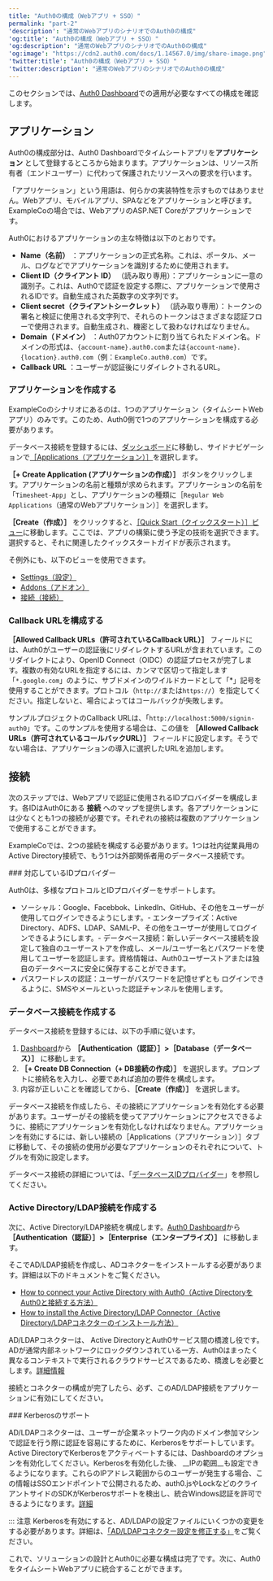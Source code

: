 ```yaml
---
title: "Auth0の構成（Webアプリ + SSO）"
permalink: "part-2"
'description': "通常のWebアプリのシナリオでのAuth0の構成"
'og:title': "Auth0の構成（Webアプリ + SSO）"
'og:description': "通常のWebアプリのシナリオでのAuth0の構成"
'og:image': "https://cdn2.auth0.com/docs/1.14567.0/img/share-image.png"
'twitter:title': "Auth0の構成（Webアプリ + SSO）"
'twitter:description': "通常のWebアプリのシナリオでのAuth0の構成"
---
```


このセクションでは、[Auth0 Dashboard](https://manage.auth0.com/#)での適用が必要なすべての構成を確認します。

## アプリケーション

Auth0の構成部分は、<Tooltip data-tooltip-id="react-containers-DefinitionTooltip-0" href="/docs/ja-jp/glossary?term=auth0-dashboard" tip="Auth0 Dashboard: サービスを構成するためのAuth0の主製品。" cta="用語集の表示">Auth0 Dashboard</Tooltip>でタイムシートアプリを**アプリケーション** として登録するところから始まります。アプリケーションは、リソース所有者（エンドユーザー）に代わって保護されたリソースへの要求を行います。

<Callout icon="file-lines" color="#0EA5E9" iconType="regular">

「アプリケーション」という用語は、何らかの実装特性を示すものではありません。Webアプリ、モバイルアプリ、SPAなどをアプリケーションと呼びます。ExampleCoの場合では、WebアプリのASP.NET Coreがアプリケーションです。

</Callout>

Auth0におけるアプリケーションの主な特徴は以下のとおりです。

* **Name（名前）** ：アプリケーションの正式名称。これは、ポータル、メール、ログなどでアプリケーションを識別するために使用されます。
* **<Tooltip data-tooltip-id="react-containers-DefinitionTooltip-4" href="/docs/ja-jp/glossary?term=client-id" tip="クライアントID: Auth0から登録されたリソースに与えられる識別値。" cta="用語集の表示">Client ID</Tooltip>（クライアント ID）** （読み取り専用）：アプリケーションに一意の識別子。これは、Auth0で認証を設定する際に、アプリケーションで使用されるIDです。自動生成された英数字の文字列です。
* **<Tooltip data-tooltip-id="react-containers-DefinitionTooltip-0" href="/docs/ja-jp/glossary?term=client-secret" tip="クライアントシークレット: クライアント（アプリケーション）が認可サーバーで認証するために使用するシークレット。これはクライアントと認可サーバーだけが知っているものであり、推測できないように十分にランダムである必要があります。" cta="用語集の表示">Client secret</Tooltip>（クライアントシークレット）** （読み取り専用）：トークンの署名と検証に使用される文字列で、それらのトークンはさまざまな認証フローで使用されます。自動生成され、機密として扱わなければなりません。
* **Domain（ドメイン）** ：Auth0アカウントに割り当てられたドメイン名。ドメインの形式は、`{account-name}.auth0.com`または`{account-name}.{location}.auth0.com`（例：`ExampleCo.auth0.com`）です。
* **Callback URL** ：ユーザーが認証後にリダイレクトされるURL。

### アプリケーションを作成する

ExampleCoのシナリオにあるのは、1つのアプリケーション（タイムシートWebアプリ）のみです。このため、Auth0側で1つのアプリケーションを構成する必要があります。

データベース接続を登録するには、[ダッシュボード](https://manage.auth0.com/#)に移動し、サイドナビゲーションで[［Applications（アプリケーション）］](https://manage.auth0.com/#/applications)を選択します。

**［+ Create Application (アプリケーションの作成）］** ボタンをクリックします。アプリケーションの名前と種類が求められます。アプリケーションの名前を「`Timesheet-App`」とし、アプリケーションの種類に［`Regular Web Applications`（通常のWebアプリケーション）］を選択します。

**［Create（作成）］** をクリックすると、[［Quick Start（クイックスタート）］ビュー](https://manage.auth0.com/#/applications/YOUR_CLIENT_ID/quickstart)に移動します。ここでは、アプリの構築に使う予定の技術を選択できます。選択すると、それに関連したクイックスタートガイドが表示されます。

そ例外にも、以下のビューを使用できます。

* [Settings（設定）](https://manage.auth0.com/#/applications/YOUR_CLIENT_ID/settings)
* [Addons（アドオン）](https://manage.auth0.com/#/applications/YOUR_CLIENT_ID/addons)
* [接続（接続）](https://manage.auth0.com/#/applications/YOUR_CLIENT_ID/connections)

### Callback URLを構成する

**［Allowed Callback URLs（許可されているCallback URL）］** フィールドには、Auth0がユーザーの認証後にリダイレクトするURLが含まれています。このリダイレクトにより、<Tooltip data-tooltip-id="react-containers-DefinitionTooltip-0" href="/docs/ja-jp/glossary?term=openid" tip="OpenID: アプリケーションがログイン情報を収集および保存することなくにユーザーのIDを検証できるようにする認証用のオープン標準。" cta="用語集の表示">OpenID</Tooltip> Connect（OIDC）の認証プロセスが完了します。複数の有効なURLを指定するには、カンマで区切って指定します「`*.google.com`」のように、サブドメインのワイルドカードとして「\*」記号を使用することができます。プロトコル（`http://`または`https://`）を指定してください。指定しないと、場合によってはコールバックが失敗します。

サンプルプロジェクトのCallback URLは、「`http://localhost:5000/signin-auth0`」です。このサンプルを使用する場合は、この値を **［Allowed Callback URLs（許可されているコールバックURL）］** フィールドに設定します。そうでない場合は、アプリケーションの導入に選択したURLを追加します。

## 接続

次のステップでは、Webアプリで認証に使用されるIDプロバイダーを構成します。各IDはAuth0にある **接続** へのマップを提供します。各アプリケーションには少なくとも1つの接続が必要です。それぞれの接続は複数のアプリケーションで使用することができます。

ExampleCoでは、2つの接続を構成する必要があります。1つは社内従業員用のActive Directory接続で、もう1つは外部関係者用のデータベース接続です。

<Info>
    ### 対応しているIDプロバイダー

Auth0は、多様なプロトコルとIDプロバイダーをサポートします。

* ソーシャル：Google、Facebbok、LinkedIn、GitHub、その他をユーザーが使用してログインできるようにします。- エンタープライズ：Active Directory、ADFS、LDAP、<Tooltip data-tooltip-id="react-containers-DefinitionTooltip-4" href="/docs/ja-jp/glossary?term=security-assertion-markup-language" tip="Security Assertion Markup Language（SAML）: パスワードなしに二者間で認証情報を交換できる標準化プロトコル。" cta="用語集の表示">SAML-P</Tooltip>、その他をユーザーが使用してログインできるようにします。- データベース接続：新しいデータベース接続を設定して独自のユーザーストアを作成し、メール/ユーザー名とパスワードを使用してユーザーを認証します。資格情報は、Auth0ユーザーストアまたは独自のデータベースに安全に保存することができます。
* <Tooltip data-tooltip-id="react-containers-DefinitionTooltip-5" href="/docs/ja-jp/glossary?term=passwordless" tip="パスワードレス: 最初の要素としてパスワードに依存しない認証の形式。" cta="用語集の表示">パスワードレス</Tooltip>の認証：ユーザーがパスワードを記憶せずとも ログインできるように、SMSやメールといった認証チャンネルを使用します。

</Info>

### データベース接続を作成する

データベース接続を登録するには、以下の手順に従います。

1. [Dashboard](https://manage.auth0.com/#)から **［Authentication（認証）］>［Database（データベース）］** に移動します。
2. **［+ Create DB Connection（+ DB接続の作成）］** を選択します。プロンプトに接続名を入力し、必要であれば追加の要件を構成します。
3. 内容が正しいことを確認してから、**［Create（作成）］** を選択します。

データベース接続を作成したら、その接続にアプリケーションを有効化する必要があります。ユーザーがその接続を使ってアプリケーションにアクセスできるように、接続にアプリケーションを有効化しなければなりません。アプリケーションを有効にするには、新しい接続の［Applications（アプリケーション）］タブに移動して、その接続の使用が必要なアプリケーションのそれぞれについて、トグルを有効に設定します。

データベース接続の詳細については、「[データベースIDプロバイダー](/docs/ja-jp/authenticate/database-connections)」を参照してください。

### Active Directory/LDAP接続を作成する

次に、Active Directory/LDAP接続を構成します。[Auth0 Dashboard](https://manage.auth0.com/#)から **［Authentication（認証）］>［Enterprise（エンタープライズ）］** に移動します。

そこでAD/LDAP接続を作成し、ADコネクターをインストールする必要があります。詳細は以下のドキュメントをご覧ください。

* [How to connect your Active Directory with Auth0（Active DirectoryをAuth0と接続する方法）](/docs/ja-jp/authenticate/identity-providers/enterprise-identity-providers/active-directory-ldap)
* [How to install the Active Directory/LDAP Connector（Active Directory/LDAPコネクターのインストール方法）](/docs/ja-jp/authenticate/identity-providers/enterprise-identity-providers/active-directory-ldap/ad-ldap-connector)

<Callout icon="file-lines" color="#0EA5E9" iconType="regular">

AD/LDAPコネクターは、 Active DirectoryとAuth0サービス間の橋渡し役です。ADが通常内部ネットワークにロックダウンされている一方、Auth0はまったく異なるコンテキストで実行されるクラウドサービスであるため、橋渡しを必要とします。[詳細情報](https://auth0.com/docs/connector/overview)

</Callout>

接続とコネクターの構成が完了したら、必ず、このAD/LDAP接続をアプリケーションに有効にしてください。

<Info>
    ### Kerberosのサポート

AD/LDAPコネクターは、ユーザーが企業ネットワーク内のドメイン参加マシンで認証を行う際に認証を容易にするために、Kerberosをサポートしています。Active DirectoryでKerberosをアクティベートするには、Dashboardのオプションを有効化してください。Kerberosを有効化した後、 __IPの範囲__も設定できるようになります。これらのIPアドレス範囲からのユーザーが発生する場合、この情報はSSOエンドポイントで公開されるため、auth0.jsやLockなどのクライアントサイドのSDKがKerberosサポートを検出し、統合Windows認証を許可できるようになります。[詳細](/docs/ja-jp/connector/kerberos)

::: 注意
Kerberosを有効にすると、AD/LDAPの設定ファイルにいくつかの変更をする必要があります。詳細は、[「AD/LDAPコネクター設定を修正する」](/docs/ja-jp/connector/modify)をご覧ください。

</Info>

これで、ソリューションの設計とAuth0に必要な構成は完了です。次に、Auth0をタイムシートWebアプリに統合することができます。